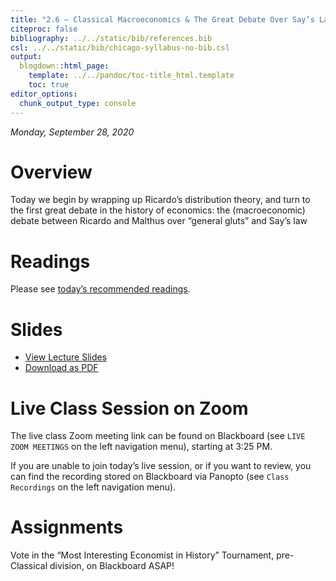 ```yaml
---
title: "2.6 — Classical Macroeconomics & The Great Debate Over Say’s Law — Class Notes"
citeproc: false
bibliography: ../../static/bib/references.bib
csl: ../../static/bib/chicago-syllabus-no-bib.csl
output:
  blogdown::html_page:
    template: ../../pandoc/toc-title_html.template
    toc: true
editor_options: 
  chunk_output_type: console
---
```


*Monday, September 28, 2020*

# Overview

Today we begin by wrapping up Ricardo’s distribution theory, and turn to the first great debate in the history of economics: the (macroeconomic) debate between Ricardo and Malthus over “general gluts” and Say’s law

# Readings

Please see [today's recommended readings](/reading/2.6-reading).

# Slides

- [<i class="fas fa-chalkboard-teacher"></i> View Lecture Slides](/slides/2.6-slides.html)
- [<i class="fas fa-file-pdf"></i> Download as PDF](/slides/2.6-slides.pdf)

# Live Class Session on Zoom

The live class <i class="fas fa-video"></i> Zoom meeting link can be found on Blackboard (see `LIVE ZOOM MEETINGS` on the left navigation menu), starting at 3:25 PM.

If you are unable to join today's live session, or if you want to review, you can find the recording stored on Blackboard via Panopto (see `Class Recordings` on the left navigation menu).

# Assignments

Vote in the “Most Interesting Economist in History” Tournament, pre-Classical division, on Blackboard ASAP!